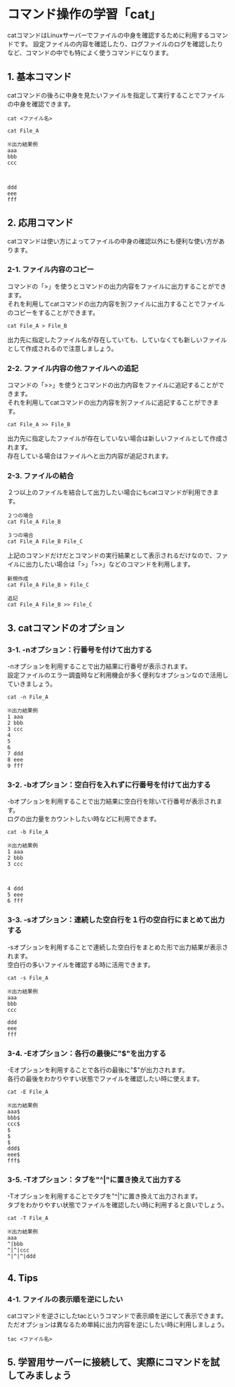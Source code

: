 # コマンド操作の学習「cat」
catコマンドはLinuxサーバーでファイルの中身を確認するために利用するコマンドです。 
設定ファイルの内容を確認したり、ログファイルのログを確認したりなど、コマンドの中でも特によく使うコマンドになります。  
## 1. 基本コマンド
catコマンドの後ろに中身を見たいファイルを指定して実行することでファイルの中身を確認できます。
```shell
cat <ファイル名>

cat File_A

※出力結果例
aaa
bbb
ccc



ddd
eee
fff
```
## 2. 応用コマンド
catコマンドは使い方によってファイルの中身の確認以外にも便利な使い方があります。
### 2-1. ファイル内容のコピー
コマンドの「>」を使うとコマンドの出力内容をファイルに出力することができます。  
それを利用してcatコマンドの出力内容を別ファイルに出力することでファイルのコピーをすることができます。
```shell
cat File_A > File_B
```
出力先に指定したファイル名が存在していても、していなくても新しいファイルとして作成されるので注意しましょう。
### 2-2. ファイル内容の他ファイルへの追記
コマンドの「>>」を使うとコマンドの出力内容をファイルに追記することができます。  
それを利用してcatコマンドの出力内容を別ファイルに追記することができます。
```shell
cat File_A >> File_B
```
出力先に指定したファイルが存在していない場合は新しいファイルとして作成されます。  
存在している場合はファイルへと出力内容が追記されます。
### 2-3. ファイルの結合
２つ以上のファイルを結合して出力したい場合にもcatコマンドが利用できます。
```shell
２つの場合
cat File_A File_B

３つの場合
cat File_A File_B File_C
```
上記のコマンドだけだとコマンドの実行結果として表示されるだけなので、ファイルに出力したい場合は「>」「>>」などのコマンドを利用します。
```shell
新規作成
cat File_A File_B > File_C

追記
cat File_A File_B >> File_C
```
## 3. catコマンドのオプション
### 3-1. -nオプション：行番号を付けて出力する
-nオプションを利用することで出力結果に行番号が表示されます。  
設定ファイルのエラー調査時など利用機会が多く便利なオプションなので活用していきましょう。
```shell
cat -n File_A

※出力結果例
1 aaa
2 bbb
3 ccc
4 
5 
6 
7 ddd
8 eee
9 fff
```
### 3-2. -bオプション：空白行を入れずに行番号を付けて出力する
-bオプションを利用することで出力結果に空白行を除いて行番号が表示されます。  
ログの出力量をカウントしたい時などに利用できます。
```shell
cat -b File_A

※出力結果例
1 aaa
2 bbb
3 ccc



4 ddd
5 eee
6 fff
```
### 3-3. -sオプション：連続した空白行を１行の空白行にまとめて出力する
-sオプションを利用することで連続した空白行をまとめた形で出力結果が表示されます。  
空白行の多いファイルを確認する時に活用できます。
```shell
cat -s File_A

※出力結果例
aaa
bbb
ccc

ddd
eee
fff
```
### 3-4. -Eオプション：各行の最後に"$"を出力する
-Eオプションを利用することで各行の最後に"$"が出力されます。  
各行の最後をわかりやすい状態でファイルを確認したい時に使えます。
```shell
cat -E File_A

※出力結果例
aaa$
bbb$
ccc$
$
$
$
ddd$
eee$
fff$
```

### 3-5. -Tオプション：タブを"^|"に置き換えて出力する
-Tオプションを利用することでタブを"^|"に置き換えて出力されます。  
タブをわかりやすい状態でファイルを確認したい時に利用すると良いでしょう。
```shell
cat -T File_A

※出力結果例
aaa
^|bbb
^|^|ccc
^|^|^|ddd
```
## 4. Tips
### 4-1. ファイルの表示順を逆にしたい
catコマンドを逆さにしたtacというコマンドで表示順を逆にして表示できます。  
ただオプションは異なるため単純に出力内容を逆にしたい時に利用しましょう。
```shell
tac <ファイル名>
```
## 5. 学習用サーバーに接続して、実際にコマンドを試してみましょう